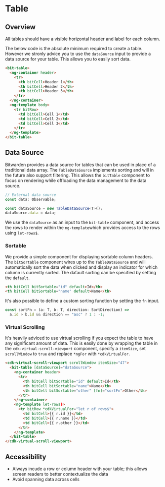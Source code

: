 
<Meta title="Documentation/Table" />

# Table

## Overview

All tables should have a visible horizontal header and label for each column.

<Story id="component-library-table--data-source" />

The below code is the absolute minimum required to create a table. However we stronly advice you to
use the `dataSource` input to provide a data source for your table. This allows you to easily sort
data.

```html
<bit-table>
  <ng-container header>
    <tr>
      <th bitCell>Header 1</th>
      <th bitCell>Header 2</th>
      <th bitCell>Header 3</th>
    </tr>
  </ng-container>
  <ng-template body>
    <tr bitRow>
      <td bitCell>Cell 1</td>
      <td bitCell>Cell 2</td>
      <td bitCell>Cell 3</td>
    </tr>
  </ng-template>
</bit-table>
```

## Data Source

Bitwarden provides a data source for tables that can be used in place of a traditional data array.
The `TableDataSource` implements sorting and will in the future also support filtering. This allows
the `bitTable` component to focus on rendering while offloading the data management to the data
source.

```ts
// External data source
const data: Observable;

const dataSource = new TableDataSource<T>();
dataSource.data = data;
```

We use the `dataSource` as an input to the `bit-table` component, and access the rows to render
within the `ng-template`which provides access to the rows using `let-rows$`.

<Source id="component-library-table--data-source" />

### Sortable

We provide a simple component for displaying sortable column headers. The `bitSortable` component
wires up to the `TableDataSource` and will automatically sort the data when clicked and display
an indicator for which column is currently sorted. The dafault sorting can be specified by setting
the `default`.

```html
<th bitCell bitSortable="id" default>Id</th>
<th bitCell bitSortable="name" default>Name</th>
```

It's also possible to define a custom sorting function by setting the `fn` input.

```ts
const sortFn = (a: T, b: T, direction: SortDirection) =>
  a.id > b.id && direction == "asc" ? 1 : -1;
```

### Virtual Scrolling

It's heavily adviced to use virtual scrolling if you expect the table to have any significant amount
of data. This is easily done by wrapping the table in the `cdk-virtual-scroll-viewport` component,
specify a `itemSize`, set `scrollWindow` to `true` and replace `*ngFor` with `*cdkVirtualFor`.

```html
<cdk-virtual-scroll-viewport scrollWindow itemSize="47">
  <bit-table [dataSource]="dataSource">
    <ng-container header>
      <tr>
        <th bitCell bitSortable="id" default>Id</th>
        <th bitCell bitSortable="name">Name</th>
        <th bitCell bitSortable="other" [fn]="sortFn">Other</th>
      </tr>
    </ng-container>
    <ng-template let-rows$>
      <tr bitRow *cdkVirtualFor="let r of rows$">
        <td bitCell>{{ r.id }}</td>
        <td bitCell>{{ r.name }}</td>
        <td bitCell>{{ r.other }}</td>
      </tr>
    </ng-template>
  </bit-table>
</cdk-virtual-scroll-viewport>
```

## Accessibility

- Always incude a row or column header with your table; this allows screen readers to better contextualize the data
- Avoid spanning data across cells
